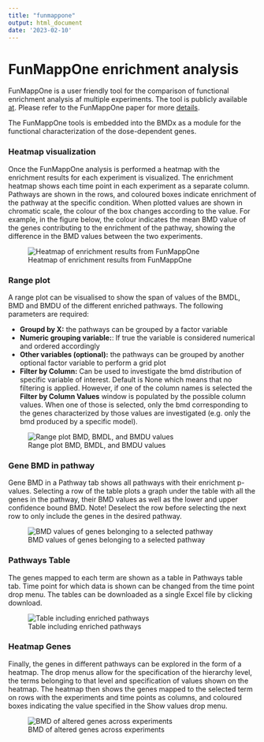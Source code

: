 ```yaml
---
title: "funmappone"
output: html_document
date: '2023-02-10'
---
```


# FunMappOne enrichment analysis 

FunMappOne is a user friendly tool for the comparison of functional enrichment analysis af multiple experiments. 
The tool is publicly available [at](https://github.com/Greco-Lab/FunMappOne). Please refer to the FunMappOne paper for more [details](https://bmcbioinformatics.biomedcentral.com/articles/10.1186/s12859-019-2639-2).

The FunMappOne tools is embedded into the BMDx as a module for the functional characterization of the dose-dependent genes.

### Heatmap visualization

Once the FunMappOne analysis is performed a heatmap with the enrichment results for each experiment is visualized. 
The enrichment heatmap shows each time point in each experiment as a separate column. Pathways are shown in the rows, and coloured boxes indicate enrichment of the pathway at the specific condition. When plotted values are shown in chromatic scale, the colour of the box changes according to the value. For example, in the figure below, the colour indicates the mean BMD value of the genes contributing to the enrichment of the pathway, showing the difference in the BMD values between the two experiments.

![Heatmap of enrichment results from FunMappOne](imgs/funmappone/funmappone_heatmap.png)


### Range plot

A range plot can be visualised to show the span of values of the BMDL, BMD and BMDU of the different enriched pathways. The following parameters are required:

- **Groupd by X:** the pathways can be grouped by a factor variable
- **Numeric grouping variable:**: If true the variable is considered numerical and ordered accordingly 
- **Other variables (optional):** the pathways  can be grouped by another optional factor variable to perform a grid plot
- **Filter by Column:** Can be used to investigate the bmd distribution of specific variable of interest. Default is None which means that no filtering is applied. However, if one of the column names is selected the **Filter by Column Values** window is populated by the possible column values. When one of those is selected, only the bmd corresponding to the genes characterized by those values are investigated (e.g. only the bmd produced by a specific model).

![Range plot BMD, BMDL, and BMDU values](imgs/funmappone/bmd_range_plot.png)

### Gene BMD in pathway

Gene BMD in a Pathway tab shows all pathways with their enrichment p-values. Selecting a row
of the table plots a graph under the table with all the genes in the pathway, their BMD values as
well as the lower and upper confidence bound BMD. Note! Deselect the row before selecting the
next row to only include the genes in the desired pathway.

![BMD values of genes belonging to a selected pathway](imgs/funmappone/funmappone_genes_in_pathways.png)

### Pathways Table

The genes mapped to each term are shown as a table in Pathways table tab. Time point for which
data is shown can be changed from the time point drop menu. The tables can be downloaded as a
single Excel file by clicking download. 

![Table including enriched pathways](imgs/funmappone/funmappone_pathways_table.png)

### Heatmap Genes

Finally, the genes in different pathways can be explored in the form of a heatmap. The drop menus allow for the specification of the hierarchy level, the terms belonging to that level and specification of values shown on the heatmap. The heatmap then shows the genes mapped to the selected term on rows with the experiments and time points as columns, and coloured boxes indicating the value specified in the Show values drop menu.

![BMD of altered genes across experiments](imgs/funmappone/funmappone_heatmap_genes.png)

